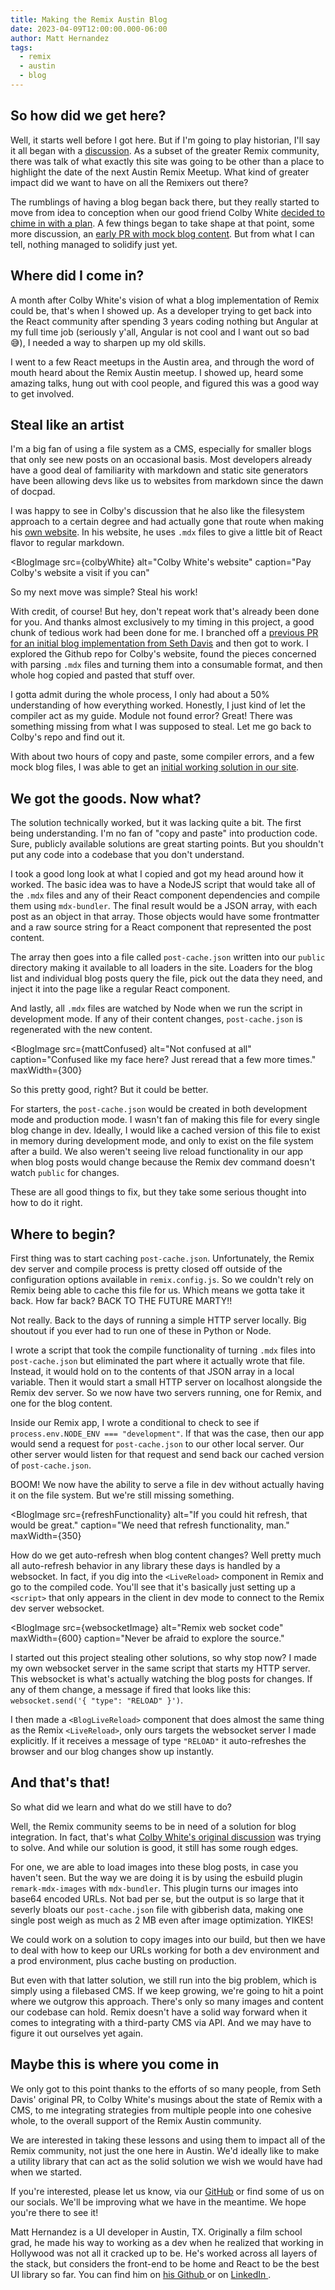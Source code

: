 ```yaml
---
title: Making the Remix Austin Blog
date: 2023-04-09T12:00:00.000-06:00
author: Matt Hernandez
tags:
  - remix
  - austin
  - blog
---
```



<BlogImage src={blogBanner} alt="Blog banner" />

## So how did we get here?

Well, it starts well before I got here. But if I'm going to play historian, I'll say it all
began with a [discussion](https://github.com/remix-austin/remixaustin-com/discussions/1).
As a subset of the greater Remix community, there was talk of what exactly this site was going
to be other than a place to highlight the date of the next Austin Remix Meetup. What kind of
greater impact did we want to have on all the Remixers out there?

The rumblings of having a blog began back there, but they really started to move from idea
to conception when our good friend Colby White [decided to chime in with a plan](https://github.com/remix-austin/remixaustin-com/discussions/89).
A few things began to take shape at that point, some more discussion, an [early PR with mock
blog content](https://github.com/remix-austin/remixaustin-com/pull/86). But from what I can tell,
nothing managed to solidify just yet.

## Where did I come in?

A month after Colby White's vision of what a blog implementation of Remix could be, that's when I
showed up. As a developer trying to get back into the React community after spending 3 years coding
nothing but Angular at my full time job (seriously y'all, Angular is not cool and I want out
so bad 😅), I needed a way to sharpen up my old skills.

I went to a few React meetups in the Austin area, and through the word of mouth heard about the
Remix Austin meetup. I showed up, heard some amazing talks, hung out with cool people, and figured
this was a good way to get involved.

## Steal like an artist

I'm a big fan of using a file system as a CMS, especially for smaller blogs that only see new posts
on an occasional basis. Most developers already have a good deal of familiarity with markdown and
static site generators have been allowing devs like us to websites from markdown since the dawn of docpad.

I was happy to see in Colby's discussion that he also like the filesystem
approach to a certain degree and had actually gone that route when making his [own website](https://colbywhite.dev/).
In his website, he uses `.mdx` files to give a little bit of React flavor to regular markdown.

<BlogImage
  src={colbyWhite}
  alt="Colby White's website"
  caption="Pay Colby's website a visit if you can"
></BlogImage>

So my next move was simple? Steal his work!

With credit, of course! But hey, don't repeat work that's already been done for you. And thanks
almost exclusively to my timing in this project, a good chunk of tedious work had been done for me.
I branched off a [previous PR for an initial blog implementation from Seth Davis](https://github.com/remix-austin/remixaustin-com/pull/86)
and then got to work. I explored the Github repo for Colby's website, found the pieces concerned
with parsing `.mdx` files and turning them into a consumable format, and then whole hog copied and
pasted that stuff over.

I gotta admit during the whole process, I only had about a 50% understanding of how everything worked.
Honestly, I just kind of let the compiler act as my guide. Module not found error?
Great! There was something missing from what I was supposed to steal. Let me go back to Colby's
repo and find out it.

With about two hours of copy and paste, some compiler errors, and a few mock blog files, I was
able to get an [initial working solution in our site](https://github.com/remix-austin/remixaustin-com/pull/91/commits/971f180faa14c8dc672d8cb0ee66866ced24a248).

## We got the goods. Now what?

The solution technically worked, but it was lacking quite a bit. The first being understanding.
I'm no fan of "copy and paste" into production code. Sure, publicly available solutions are great
starting points. But you shouldn't put any code into a codebase that you don't understand.

I took a good long look at what I copied and got my head around how it worked. The basic idea was to have
a NodeJS script that would take all of the `.mdx` files and any of their React component dependencies
and compile them using `mdx-bundler`. The final result would be a JSON array, with each post as an
object in that array. Those objects would have some frontmatter and a raw source string for a React
component that represented the post content.

The array then goes into a file called `post-cache.json` written into our `public`
directory making it available to all loaders in the site. Loaders for the blog list and individual
blog posts query the file, pick out the data they need, and inject it into the page like
a regular React component.

And lastly, all `.mdx` files are watched by Node when we run the script in development mode. If any
of their content changes, `post-cache.json` is regenerated with the new content.

<BlogImage
  src={mattConfused}
  alt="Not confused at all"
  caption="Confused like my face here? Just reread that a few more times."
  maxWidth={300}
></BlogImage>

So this pretty good, right? But it could be better.

For starters, the `post-cache.json` would be created in both development mode and production mode.
I wasn't fan of making this file for every single blog change in dev. Ideally,
I would like a cached version of this file to exist in memory during development mode, and only to
exist on the file system after a build. We also weren't seeing live reload functionality in our
app when blog posts would change because the Remix dev command doesn't watch `public` for changes.

These are all good things to fix, but they take some serious thought into how to do it right.

## Where to begin?

First thing was to start caching `post-cache.json`. Unfortunately, the Remix dev server and compile
process is pretty closed off outside of the configuration options available in `remix.config.js`.
So we couldn't rely on Remix being able to cache this file for us. Which means we gotta take it back.
How far back? BACK TO THE FUTURE MARTY!!

Not really. Back to the days of running a simple HTTP server locally. Big shoutout if you ever
had to run one of these in Python or Node.

I wrote a script that took the compile functionality of turning `.mdx` files into `post-cache.json`
but eliminated the part where it actually wrote that file. Instead, it would hold on to the contents
of that JSON array in a local variable. Then it would start a small HTTP server on localhost alongside
the Remix dev server. So we now have two servers running, one for Remix, and one for the blog content.

Inside our Remix app, I wrote a conditional to check to see if `process.env.NODE_ENV === "development"`.
If that was the case, then our app would send a request for `post-cache.json` to our other local server.
Our other server would listen for that request and send back our cached version of `post-cache.json`.

BOOM! We now have the ability to serve a file in dev without actually having it on the file system.
But we're still missing something.

<BlogImage
  src={refreshFunctionality}
  alt="If you could hit refresh, that would be great."
  caption="We need that refresh functionality, man."
  maxWidth={350}
></BlogImage>

How do we get auto-refresh when blog content changes? Well pretty much all auto-refresh behavior in
any library these days is handled by a websocket. In fact, if you dig into the `<LiveReload>` component
in Remix and go to the compiled code. You'll see that it's basically just setting up a `<script>`
that only appears in the client in dev mode to connect to the Remix dev server websocket.

<BlogImage
  src={websocketImage}
  alt="Remix web socket code"
  maxWidth={600}
  caption="Never be afraid to explore the source."
></BlogImage>

I started out this project stealing other solutions, so why stop now? I made my own websocket server
in the same script that starts my HTTP server. This websocket is what's actually watching the blog posts
for changes. If any of them change, a message if fired that looks like this:
`websocket.send('{ "type": "RELOAD" }')`.

I then made a `<BlogLiveReload>` component that does almost the same thing as the Remix `<LiveReload>`,
only ours targets the websocket server I made explicitly. If it receives a message of type `"RELOAD"`
it auto-refreshes the browser and our blog changes show up instantly.

## And that's that!

So what did we learn and what do we still have to do?

Well, the Remix community seems to be in need of a solution for blog integration. In fact, that's
what [Colby White's original discussion](https://github.com/remix-austin/remixaustin-com/discussions/89)
was trying to solve. And while our solution is good, it still has some rough edges.

For one, we are able to load images into these blog posts, in case you haven't seen. But the way
we are doing it is by using the esbuild plugin `remark-mdx-images` with `mdx-bundler`. This plugin
turns our images into base64 encoded URLs. Not bad per se, but the output is so large that it
severly bloats our `post-cache.json` file with gibberish data, making one single post weigh as much
as 2 MB even after image optimization. YIKES!

We could work on a solution to copy images into our build, but then we have to deal with how
to keep our URLs working for both a dev environment and a prod environment, plus cache busting on
production.

But even with that latter solution, we still run into the big problem, which is simply using
a filebased CMS. If we keep growing, we're going to hit a point where we outgrow this approach.
There's only so many images and content our codebase can hold. Remix doesn't have a solid way forward
when it comes to integrating with a third-party CMS via API. And we may have to figure it out ourselves
yet again.

## Maybe this is where you come in

We only got to this point thanks to the efforts of so many people, from Seth Davis' original PR,
to Colby White's musings about the state of Remix with a CMS, to me integrating strategies from multiple
people into one cohesive whole, to the overall support of the Remix Austin community.

We are interested in taking these lessons and using them to impact all of the Remix community, not
just the one here in Austin. We'd ideally like to make a utility library that can act as the solid
solution we wish we would have had when we started.

If you're interested, please let us know, via our [GitHub](https://github.com/remix-austin/remixaustin-com)
or find some of us on our socials. We'll be improving what we have in the meantime. We hope you're
there to see it!

<AuthorFooter imageSrc={mattAuthor} alt="Matt Hernandez">
  Matt Hernandez is a UI developer in Austin, TX. Originally a film school grad,
  he made his way to working as a dev when he realized that working in Hollywood
  was not all it cracked up to be. He's worked across all layers of the stack,
  but considers the front-end to be home and React to be the best UI library so
  far. You can find him on
  <a href="https://github.com/matt-hernandez" target="_blank">
    his Github
  </a> or on
  <a
    href="https://www.linkedin.com/in/matthew-hernandez-52665041"
    target="_blank"
  >
    LinkedIn
  </a>
  .
</AuthorFooter>
